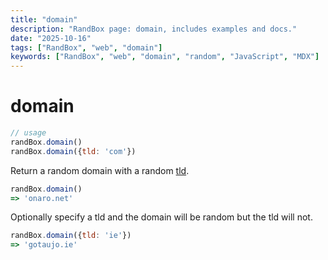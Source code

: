 ```yaml
---
title: "domain"
description: "RandBox page: domain, includes examples and docs."
date: "2025-10-16"
tags: ["RandBox", "web", "domain"]
keywords: ["RandBox", "web", "domain", "random", "JavaScript", "MDX"]
---
```


# domain

```js
// usage
randBox.domain()
randBox.domain({tld: 'com'})
```

Return a random domain with a random [tld](#tld).

```js
randBox.domain()
=> 'onaro.net'
```

Optionally specify a tld and the domain will be random but the tld will not.

```js
randBox.domain({tld: 'ie'})
=> 'gotaujo.ie'
```

